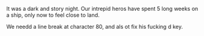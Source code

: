 
It was a dark and story night. Our intrepid heros have spent 5 long weeks on a
ship, only now to feel close to land.

We needd a line break at character 80<Dice />, and als ot fix his fucking d key.

